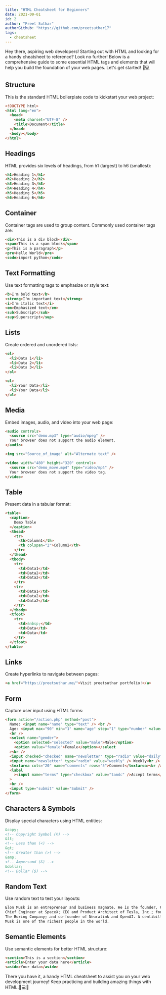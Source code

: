 ```yaml
---
title: "HTML Cheatsheet for Beginners"
date: 2021-09-01
id: 2
author: "Preet Suthar"
authorGithub: "https://github.com/preetsuthar17"
tags:
  - cheatsheet
---
```


Hey there, aspiring web developers! Starting out with HTML and looking for a handy cheatsheet to reference? Look no further! Below is a comprehensive guide to some essential HTML tags and elements that will help you build the foundation of your web pages. Let's get started! 🚀💻

## Structure

This is the standard HTML boilerplate code to kickstart your web project:

```html
<!DOCTYPE html>
<html lang="en">
  <head>
    <meta charset="UTF-8" />
    <title>Document</title>
  </head>
  <body></body>
</html>
```

## Headings

HTML provides six levels of headings, from h1 (largest) to h6 (smallest):

```html
<h1>Heading 1</h1>
<h2>Heading 2</h2>
<h3>Heading 3</h3>
<h4>Heading 4</h4>
<h5>Heading 5</h5>
<h6>Heading 6</h6>
```

## Container

Container tags are used to group content. Commonly used container tags are:

```html
<div>This is a div block</div>
<span>This is a span block</span>
<p>This is a paragraph</p>
<pre>Hello World</pre>
<code>import python</code>
```

## Text Formatting

Use text formatting tags to emphasize or style text:

```html
<b>I'm bold text</b>
<strong>I'm important text</strong>
<i>I'm italic text</i>
<em>Emphasized text</em>
<sub>Subscript</sub>
<sup>Superscript</sup>
```

## Lists

Create ordered and unordered lists:

```html
<ol>
  <li>Data 1</li>
  <li>Data 2</li>
  <li>Data 3</li>
</ol>

<ul>
  <li>Your Data</li>
  <li>Your Data</li>
</ul>
```

## Media

Embed images, audio, and video into your web page:

```html
<audio controls>
  <source src="demo.mp3" type="audio/mpeg" />
  Your browser does not support the audio element.
</audio>

<img src="Source_of_image" alt="Alternate text" />

<video width="480" height="320" controls>
  <source src="demo_move.mp4" type="video/mp4" />
  Your browser does not support the video tag.
</video>
```

## Table

Present data in a tabular format:

```html
<table>
  <caption>
    Demo Table
  </caption>
  <thead>
    <tr>
      <th>Column1</th>
      <th colspan="2">Column2</th>
    </tr>
  </thead>
  <tbody>
    <tr>
      <td>Data1</td>
      <td>Data2</td>
      <td>Data2</td>
    </tr>
    <tr>
      <td>Data1</td>
      <td>Data2</td>
      <td>Data2</td>
    </tr>
  </tbody>
  <tfoot>
    <tr>
      <td>&nbsp;</td>
      <td>Data</td>
      <td>Data</td>
    </tr>
  </tfoot>
</table>
```

## Links

Create hyperlinks to navigate between pages:

```html
<a href="https://preetsuthar.me/">Visit preetsuthar portfolio!</a>
```

## Form

Capture user input using HTML forms:

```html
<form action="/action.php" method="post">
  Name: <input name="name" type="text" /> <br />
  Age: <input max="90" min="1" name="age" step="1" type="number" value="18" />
  <br />
  <select name="gender">
    <option selected="selected" value="male">Male</option>
    <option value="female">Female</option></select
  ><br />
  <input checked="checked" name="newsletter" type="radio" value="daily" /> Daily
  <input name="newsletter" type="radio" value="weekly" /> Weekly<br />
  <textarea cols="20" name="comments" rows="5">Comment</textarea><br />
  <label
    ><input name="terms" type="checkbox" value="tandc" />Accept terms</label
  >
  <br />
  <input type="submit" value="Submit" />
</form>
```

## Characters & Symbols

Display special characters using HTML entities:

```html
&copy;
<!-- Copyright Symbol (©) -->
&lt;
<!-- Less than (<) -->
&gt;
<!-- Greater than (>) -->
&amp;
<!-- Ampersand (&) -->
&dollar;
<!-- Dollar ($) -->
```

## Random Text

Use random text to test your layouts:

```html
Elon Musk is an entrepreneur and business magnate. He is the founder, CEO, and
Chief Engineer at SpaceX; CEO and Product Architect of Tesla, Inc.; founder of
The Boring Company; and co-founder of Neuralink and OpenAI. A centibillionaire,
Musk is one of the richest people in the world.
```

## Semantic Elements

Use semantic elements for better HTML structure:

```html
<section>This is a section</section>
<article>Enter your data here</article>
<aside>Your data</aside>
```

There you have it, a handy HTML cheatsheet to assist you on your web development journey! Keep practicing and building amazing things with HTML.🎉💻🔥
